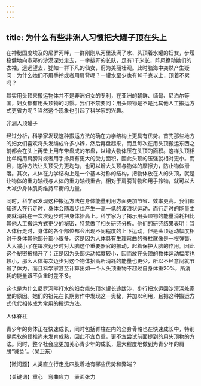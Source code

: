 ```yaml
---
---
---
```

title: 为什么有些非洲人习惯把大罐子顶在头上
---




在神秘国度埃及的尼罗河畔，一群刚刚从河里汲满了水、头顶着水罐的妇女，步履稳健地向市郊的沙漠深处走去，一字排开的长队，足有1千米长，阵风撩动她们的衣袖，远远望去，犹如一群下凡的仙女，蔚为美丽壮观。此时脑海中突然产生疑问：为什么她们不用手拎或者用肩背呢？一罐水至少也有10千克以上，顶着不累吗？

其实用头顶来搬运物体并不是非洲妇女的专利，在亚洲的朝鲜、缅甸、尼泊尔等国，妇女都有用头顶物的习惯。我们不禁要问：用头顶物是不是比其他人工搬运方式更省力呢？当然这个现象也引起了科学家的兴趣。

非洲人顶罐子



经过分析，科学家发现这种搬运方法的确在力学结构上更具有优势。首先那些地方的妇女们喜欢将头发编成许多小辫，然后再盘起来，而且每次在用头顶搬运东西之前都会在头上再垫上用布带盘成的布盘，以增大物体压在头顶的面积。这样头顶相比单纯用肩膀背或者用手拎具有更大的受力面积，因此头顶的压强就相对更小。而且，这种方法让头顶受力更均匀，也可以增大头顶与物体的摩擦力，防止物体滑落。其次，人体在力学结构上是一个基本对称的结构，把物体放在人的头顶，就是让物体的重力轴线与人体的重力轴线重合，相对于肩膀背物和用手拎物，就可以大大减少身体肌肉维持平衡的力量。

同时，科学家发现这种搬运方法在身体能量利用方面更加节省、效率更高。我们都知道人在行走时，身体会随着步伐产生一高一低的波浪状运动，而行走时的能量主要就消耗在一次次迈步时把身体抬高上。科学家为了揭示用头顶物的能量消耗相比其他人工搬运方式更少的秘密，特意做了相关研究分析。他们的研究结果表明：当人体行走时，身体的各个部位都会出现不同程度的上下运动，但是头顶运动幅度相对于身体其他部分都小很多。这是因为人体具有生理弯曲的脊柱就像是一根弹簧，大大减小了在每次迈步时对大脑这个重要器官的振动，起着保护大脑的作用。因此这个秘密被揭开了：正是因为头部运动幅度较小，因而放在头顶的物体运动幅度也较小，那么人体每次迈步对这个物体抬高所消耗的能量也更少，所以不经意间就节省了体力。而且科学家甚至计算出如一个人头顶重物不超过自身体重20%，所消耗的能量跟不负重时差不多。

这也是为什么尼罗河畔打水的妇女能头顶水罐长途跋涉，步行把水运回沙漠深处家里的原因。她们的祖先在长期劳作中发现这一奥秘，并加以利用，且把这种搬运方式代代相传成为常用的搬运方法。

人体脊柱



青少年的身体正在快速成长，同时包括脊柱在内的全身骨骼也在快速成长中，特别是柔软的颈椎尚未发育成熟，因此不宜负重，更不宜尝试前面提到的用头顶物的方法。同时，整个社会应更加关心青少年的成长，最大程度地做到为青少年的肩膀“减负”。（吴卫东）





【微问题】人类直立行走比四肢着地有哪些优势和弊端？

【关键词】重心　弯曲应力　表面张力